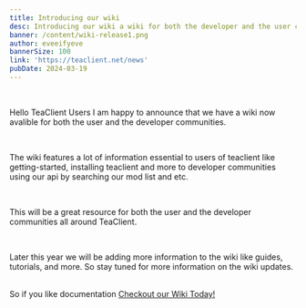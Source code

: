 ```yaml
---
title: Introducing our wiki
desc: Introducing our wiki a wiki for both the developer and the user community.
banner: /content/wiki-release1.png
author: eveeifyeve
bannerSize: 100
link: 'https://teaclient.net/news'
pubDate: 2024-03-19
---
```



<br/>

Hello TeaClient Users I am happy to announce that we have a wiki now avalible for both the user and the developer communities.

<br/>

The wiki features a lot of information essential to users of teaclient like getting-started, installing teaclient and more to developer communities using our api by searching our mod list and etc.

<br/>

This will be a great resource for both the user and the developer communities all around TeaClient.

<br/> 

Later this year we will be adding more information to the wiki like guides, tutorials, and more.
So stay tuned for more information on the wiki updates.

<br/>

<a class="bg-gradient-to-br from-violet-200 to-green-200 bg-clip-text text-transparent">
So if you like documentation <a href="/wiki" class="bg-gradient-to-br from-green-300 to-green-500 bg-clip-text text-transparent">Checkout our Wiki Today!</a>
</a>